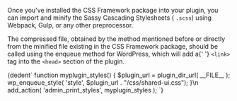 

<Section contained={true} style={{ paddingTop: 0 }}>
	<p>
		Once you've installed the CSS Framework package into your plugin, you
		can import and minify the Sassy Cascading Stylesheets (
		<Code>.scss</Code>) using Webpack, Gulp, or any other preprocessor.
	</p>
	<p>
		The compressed file, obtained by the method mentioned before or directly
		from the minified file existing in the CSS Framework package, should be
		called using the enqueue method for WordPress, which will add a{' '}
		<Code>&lt;link&gt;</Code> tag into the <Code>&lt;head&gt;</Code> section
		of the plugin.
	</p>
	<Snippet language="php">{dedent`
function myplugin_styles() {
    $plugin_url = plugin_dir_url( __FILE__ );
    wp_enqueue_style( 'style',  $plugin_url . "/css/shared-ui.css");
}\n
add_action( 'admin_print_styles', myplugin_styles );
	`}</Snippet>
</Section>
